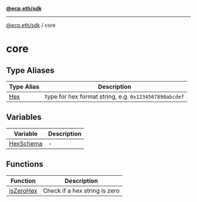 [**@ecp.eth/sdk**](../index.mdx)

***

[@ecp.eth/sdk](/sdk-reference/index.mdx) / core

# core

## Type Aliases

| Type Alias | Description |
| ------ | ------ |
| [Hex](/sdk-reference/core/type-aliases/Hex.mdx) | type for hex format string, e.g. `0x1234567890abcdef` |

## Variables

| Variable | Description |
| ------ | ------ |
| [HexSchema](/sdk-reference/core/variables/HexSchema.mdx) | - |

## Functions

| Function | Description |
| ------ | ------ |
| [isZeroHex](/sdk-reference/core/functions/isZeroHex.mdx) | Check if a hex string is zero |
